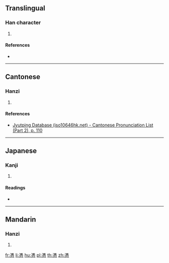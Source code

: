 ==Translingual==

===Han character===
{{Han char|rn=61|rad=心|as=11|sn=14|four=|canj=ITP|ids=⿱𠗦心}}

# {{defn|Han|sort=心11}}

====References====
* {{Han ref|kx=0401.190|dkj=11164|dj=0741.080|hdz=42343.120|uh=617F|ud=24959}}

----

==Cantonese==

===Hanzi===
{{yue-hanzi|jyut=[[pang4]]|y=pang4}}

# {{defn|lang=yue|sort=心11}}

====References====
* [http://www.iso10646hk.net/jp/document/download.jsp Jyutping Database (iso10646hk.net) - Cantonese Pronunciation List (Part 2), p. 110]

----

==Japanese==

===Kanji===
{{ja-kanji|grade=|rs=心11}}

# {{defn|lang=ja|sort=心11}}

====Readings====
* {{ja-readings|on=[[ひょう]] (hyō)|kun=[[つく]] (tsuku)}}

----

==Mandarin==

===Hanzi===
{{cmn-hanzi|pin=[[píng]] ([[ping2]])|wg=p'ing<sup>2</sup>}}

# {{defn|lang=cmn|sort=心11}}

[[fr:慿]]
[[li:慿]]
[[hu:慿]]
[[pl:慿]]
[[th:慿]]
[[zh:慿]]